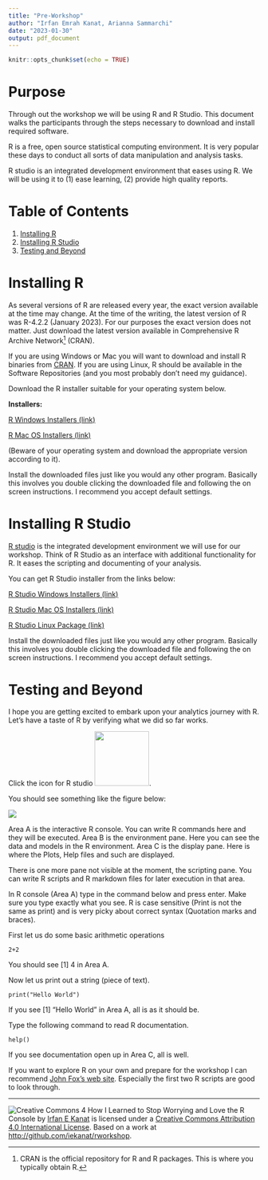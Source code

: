 ```yaml
---
title: "Pre-Workshop"
author: "Irfan Emrah Kanat, Arianna Sammarchi"
date: "2023-01-30"
output: pdf_document
---
```


```r
knitr::opts_chunk$set(echo = TRUE)
```

# Purpose

Through out the workshop we will be using R and R Studio. This document walks the participants through the steps necessary to download and install required software.

R is a free, open source statistical computing environment. It is very popular these days to conduct all sorts of data manipulation and analysis tasks.

R studio is an integrated development environment that eases using R. We will be using it to (1) ease learning, (2) provide high quality reports.

# Table of Contents

1.  [Installing R](#Installing-R)
2.  [Installing R Studio](#Installing-R-Studio)
3.  [Testing and Beyond](#Testing-and-Beyond)

# Installing R {#installing-r}

As several versions of R are released every year, the exact version available at the time may change. At the time of the writing, the latest version of R was R-4.2.2 (January 2023). For our purposes the exact version does not matter. Just download the latest version available in Comprehensive R Archive Network[^1] (CRAN).

[^1]: CRAN is the official repository for R and R packages. This is where you typically obtain R.

If you are using Windows or Mac you will want to download and install R binaries from [CRAN](https://cran.r-project.org/). If you are using Linux, R should be available in the Software Repositories (and you most probably don't need my guidance).

Download the R installer suitable for your operating system below.

**Installers:**

[R Windows Installers (link)](https://cran.r-project.org/bin/windows/base/)

[R Mac OS Installers (link)](https://cran.r-project.org/bin/macosx/)

(Beware of your operating system and download the appropriate version according to it).

Install the downloaded files just like you would any other program. Basically this involves you double clicking the downloaded file and following the on screen instructions. I recommend you accept default settings.

# Installing R Studio {#installing-r-studio}

[R studio](https://www.rstudio.com/products/rstudio/) is the integrated development environment we will use for our workshop. Think of R Studio as an interface with additional functionality for R. It eases the scripting and documenting of your analysis.

You can get R Studio installer from the links below:

[R Studio Windows Installers (link)](https://download1.rstudio.org/RStudio-0.99.486.exe)

[R Studio Mac OS Installers (link)](https://download1.rstudio.org/electron/macos/RStudio-2022.12.0-353.dmg)

[R Studio Linux Package (link)](https://download1.rstudio.org/rstudio-0.99.486-amd64.deb)

Install the downloaded files just like you would any other program. Basically this involves you double clicking the downloaded file and following the on screen instructions. I recommend you accept default settings.

# Testing and Beyond {#testing-and-beyond}

I hope you are getting excited to embark upon your analytics journey with R. Let's have a taste of R by verifying what we did so far works.

Click the icon for R studio ![](figures/Rstudio.png){width="109"}.

You should see something like the figure below:

![](figures/rstudio_1.png)

Area A is the interactive R console. You can write R commands here and they will be executed. Area B is the environment pane. Here you can see the data and models in the R environment. Area C is the display pane. Here is where the Plots, Help files and such are displayed.

There is one more pane not visible at the moment, the scripting pane. You can write R scripts and R markdown files for later execution in that area.

In R console (Area A) type in the command below and press enter. Make sure you type exactly what you see. R is case sensitive (Print is not the same as print) and is very picky about correct syntax (Quotation marks and braces).

First let us do some basic arithmetic operations

    2+2

You should see [1] 4 in Area A.

Now let us print out a string (piece of text).

    print("Hello World")

If you see [1] "Hello World" in Area A, all is as it should be.

Type the following command to read R documentation.

    help()

If you see documentation open up in Area C, all is well.

If you want to explore R on your own and prepare for the workshop I can recommend [John Fox's web site](http://socserv.socsci.mcmaster.ca/jfox/Courses/R-programming/index.html). Especially the first two R scripts are good to look through.

------------------------------------------------------------------------

![Creative Commons 4](figures/cc.png) How I Learned to Stop Worrying and Love the R Console by [Irfan E Kanat](http://irfankanat.com) is licensed under a [Creative Commons Attribution 4.0 International License](http://creativecommons.org/licenses/by/4.0/). Based on a work at <http://github.com/iekanat/rworkshop>.

